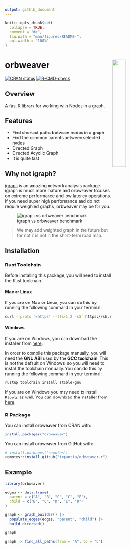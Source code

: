 ```yaml
---
output: github_document
---
```


<!-- README.md is generated from README.Rmd. Please edit that file -->

```r
knitr::opts_chunk$set(
  collapse = TRUE,
  comment = "#>",
  fig.path = "man/figures/README-",
  out.width = "100%"
)
```

# orbweaver <a><img src="https://storage.googleapis.com/ix-paquetes-internos/logo-orbweaver.png" align="right" width="30%"></a>

<!-- badges: start -->
[![CRAN status](https://www.r-pkg.org/badges/version/orbweaver)](https://cran.r-project.org/package=orbweaver)
[![R-CMD-check](https://github.com/ixpantia/orbweaver-r/actions/workflows/R-CMD-check.yaml/badge.svg)](https://github.com/ixpantia/orbweaver-r/actions/workflows/R-CMD-check.yaml)
<!-- badges: end -->

## Overview

A fast R library for working with Nodes in a graph.

## Features

 - Find shortest paths between nodes in a graph
 - Find the common parents between selected nodes
 - Directed Graph
 - Directed Acyclic Graph
 - It is quite fast

## Why not igraph?

[igraph](https://igraph.org/) is an amazing network analysis package.
igraph is much more mature and orbweaver focuses on extreme performance
and low latency operations. If you need super high performance
and do not require weighted graphs, orbweaver may be for you.

![igraph vs orbweaver benchmark](man/figures/benchmark.png)

> We may add weighted graph in the future but for not
> it is not in the short-term road map.

## Installation

### Rust Toolchain

Before installing this package, you will need to install the
Rust toolchain. 

#### Mac or Linux

If you are on Mac or Linux, you can do this
by running the following command in your terminal:

```bash
curl --proto '=https' --tlsv1.2 -sSf https://sh.rustup.rs | sh
```

#### Windows

If you are on Windows, you can download the installer from
[here](https://www.rust-lang.org/tools/install).

In order to compile this package manually, you will need the
**GNU ABI** used by the **GCC toolchain**. This is not the
default on Windows, so you will need to install the
toolchain manually. You can do this by running the following
command in your terminal:

```bash
rustup toolchain install stable-gnu
```

If you are on Windows you may need to install `Rtools` as
well. You can download the installer from
[here](https://cran.r-project.org/bin/windows/Rtools/).

### R Package

You can install orbweaver from CRAN with:

```R
install.packages("orbweaver")
```

You can install orbweaver from GitHub with:

```R
# install.packages("remotes")
remotes::install_github("ixpantia/orbweaver-r")
```

## Example

```r
library(orbweaver)

edges <- data.frame(
  parent = c("A", "B", "C", "C", "F"),
  child = c("B", "C", "D", "E", "D")
)

graph <- graph_builder() |>
  populate_edges(edges, "parent", "child") |>
  build_directed()

graph

graph |> find_all_paths(from = "A", to = "D")
```

